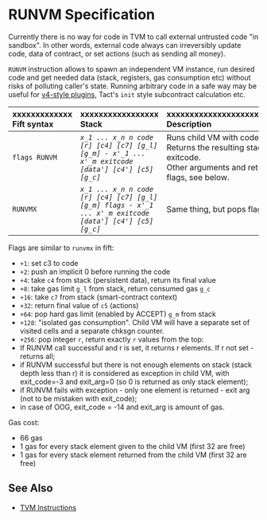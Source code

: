 # RUNVM Specification

Currently there is no way for code in TVM to call external untrusted code "in sandbox". In other words, external code always can irreversibly update code, data of contract, or set actions (such as sending all money).

`RUNVM` instruction allows to spawn an independent VM instance, run desired code and get needed data (stack, registers, gas consumption etc) without risks of polluting caller's state. Running arbitrary code in a safe way may be useful for [v4-style plugins](/v3/documentation/smart-contracts/contracts-specs/wallet-contracts#wallet-v4), Tact's `init` style subcontract calculation etc.

| xxxxxxxxxxxxx<br/>Fift syntax | xxxxxxxxxxxxxxxxx<br/>Stack                                                                              | xxxxxxxxxxxxxxxxxxxxxxxxxxxxxxxxxxxxxxxxxx<br/>Description                                                                                                                           |
| :---------------------------- | :------------------------------------------------------------------------------------------------------- | :----------------------------------------------------------------------------------------------------------------------------------------------------------------------------------- |
| `flags RUNVM`                 | _`x_1 ... x_n n code [r] [c4] [c7] [g_l] [g_m] - x'_1 ... x'_m exitcode [data'] [c4'] [c5] [g_c]`_       | Runs child VM with code `code` and stack `x_1...x_n`. Returns the resulting stack `x'_1...x'_m` and exitcode.<br/>Other arguments and return values are enabled by flags, see below. |
| `RUNVMX`                      | _`x_1 ... x_n n code [r] [c4] [c7] [g_l] [g_m] flags - x'_1 ... x'_m exitcode [data'] [c4'] [c5] [g_c]`_ | Same thing, but pops flags from stack.                                                                                                                                               |

Flags are similar to `runvmx` in fift:

- `+1`: set c3 to code
- `+2`: push an implicit 0 before running the code
- `+4`: take `c4` from stack (persistent data), return its final value
- `+8`: take gas limit `g_l` from stack, return consumed gas `g_c`
- `+16`: take `c7` from stack (smart-contract context)
- `+32`: return final value of `c5` (actions)
- `+64`: pop hard gas limit (enabled by ACCEPT) `g_m` from stack
- `+128`: "isolated gas consumption". Child VM will have a separate set of visited cells and a separate chksgn counter.
- `+256`: pop integer `r`, return exactly `r` values from the top:
- If RUNVM call successful and r is set, it returns r elements. If r not set - returns all;
- if RUNVM successful but there is not enough elements on stack (stack depth less than r) it is considered as exception in child VM, with exit_code=-3 and exit_arg=0 (so 0 is returned as only stack element);
- if RUNVM fails with exception - only one element is returned - exit arg (not to be mistaken with exit_code);
- in case of OOG, exit_code = -14 and exit_arg is amount of gas.

Gas cost:

- 66 gas
- 1 gas for every stack element given to the child VM (first 32 are free)
- 1 gas for every stack element returned from the child VM (first 32 are free)

## See Also

- [TVM Instructions](/v3/documentation/tvm/instructions)
